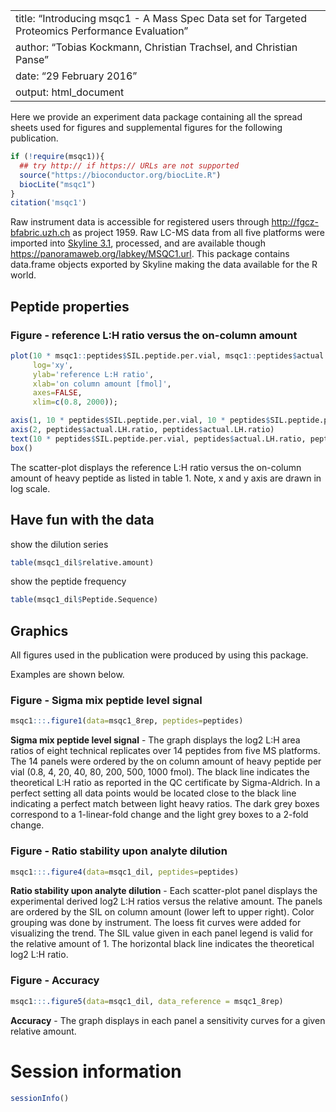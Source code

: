 <!--
%\VignetteEngine{knitr::knitr}
%\VignetteIndexEntry{Introducing msqc1 - A Mass Spec Data set for Targeted Proteomics Performance Evaluation}
-->

---
title: "Introducing msqc1 - A Mass Spec Data set for Targeted Proteomics Performance Evaluation"
author: "Tobias Kockmann, Christian Trachsel, and Christian Panse"
date: "29 February 2016"
output: html_document
---


Here we provide an experiment data package containing all the spread sheets used for figures and supplemental figures for the following publication.

```r
if (!require(msqc1)){
  ## try http:// if https:// URLs are not supported
  source("https://bioconductor.org/biocLite.R")
  biocLite("msqc1")
}
citation('msqc1')
```

Raw instrument data is accessible for registered users through [http://fgcz-bfabric.uzh.ch](http://fgcz-bfabric.uzh.ch/bfabric) as project 1959.
Raw LC-MS data from all five platforms were imported into 
[Skyline 3.1](https://skyline.gs.washington.edu), processed, and are available though 
[https://panoramaweb.org/labkey/MSQC1.url](https://panoramaweb.org/labkey/MSQC1.url).
This package contains data.frame objects exported by Skyline making the data available for the R world. 

## Peptide properties

### Figure - reference L:H ratio versus the on-column amount
```r
plot(10 * msqc1::peptides$SIL.peptide.per.vial, msqc1::peptides$actual.LH.ratio,
     log='xy',
     ylab='reference L:H ratio',
     xlab='on column amount [fmol]',
     axes=FALSE,
     xlim=c(0.8, 2000));

axis(1, 10 * peptides$SIL.peptide.per.vial, 10 * peptides$SIL.peptide.per.vial )
axis(2, peptides$actual.LH.ratio, peptides$actual.LH.ratio)
text(10 * peptides$SIL.peptide.per.vial, peptides$actual.LH.ratio, peptides$Peptide.Sequence, cex=0.5 ,pos=4, srt=11)
box()
```

The scatter-plot displays the reference L:H ratio versus the on-column amount of heavy peptide as listed in table 1. Note, x and y axis are drawn in log scale.

##  Have fun with the data


show the dilution series
```r
table(msqc1_dil$relative.amount)
```

show the peptide frequency
```r
table(msqc1_dil$Peptide.Sequence)
```


## Graphics
All figures used in the publication were produced by using this package.

Examples are shown below.

### Figure - Sigma mix peptide level signal
```r
msqc1:::.figure1(data=msqc1_8rep, peptides=peptides)
```
**Sigma mix peptide level signal** - The graph displays the log2 L:H area ratios of eight technical replicates over 14 peptides from five MS platforms. The 14 panels were ordered by the on column amount of heavy peptide per vial (0.8, 4, 20, 40, 80, 200, 500, 1000 fmol). The black line indicates the theoretical L:H ratio as reported in the QC certificate by Sigma-Aldrich. In a perfect setting all data points would be located close to the black line indicating a perfect match between light heavy ratios.
The dark grey boxes correspond to a 1-linear-fold change and the light grey boxes to a 2-fold change.

### Figure - Ratio stability upon analyte dilution

```r
msqc1:::.figure4(data=msqc1_dil, peptides=peptides)
```

**Ratio stability upon analyte dilution** - Each scatter-plot panel displays the experimental derived log2 L:H ratios versus the relative amount. The panels are ordered by the SIL on column amount (lower left to upper right).
Color grouping was done by instrument. The loess fit curves were added for visualizing the trend.
The SIL value given in each panel legend is valid for the relative amount of 1.
The horizontal black line indicates the theoretical log2 L:H ratio.

### Figure - Accuracy

```r
msqc1:::.figure5(data=msqc1_dil, data_reference = msqc1_8rep)
```

**Accuracy** - The graph displays in each panel a sensitivity curves for a given relative amount.


# Session information
```r
sessionInfo()
```
